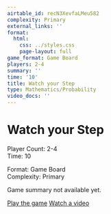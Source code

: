 ```yaml
---
airtable_id: recN3XevfaLMeu582
complexity: Primary
external_links: ''
format:
  html:
    css: ../styles.css
    page-layout: full
game_format: Game Board
players: 2-4
summary: ''
time: '10'
title: Watch your Step
type: Mathematics/Probability
video_docs: ''
---
```


# Watch your Step

:::{.game-info-box}
:::{.game-stats}
:::{.left-stats}
Player Count: 2-4  
Time: 10
:::
:::{.right-stats}
Format: Game Board  
Complexity: Primary
:::
:::
:::

Game summary not available yet.

:::{.game-actions}
<a href="#" class="btn btn-play disabled-button"><i class="fa fa-gamepad"></i> Play the game</a>
<a href="#" class="btn btn-watch disabled-button"><i class="fa fa-video"></i> Watch a video</a>
:::